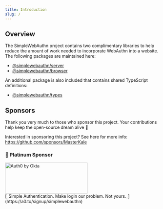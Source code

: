 ```yaml
---
title: Introduction
slug: /
---
```



## Overview

The SimpleWebAuthn project contains two complimentary libraries to help reduce the amount of work
needed to incorporate WebAuthn into a website. The following packages are maintained here:

- [@simplewebauthn/server](packages/server.md)
- [@simplewebauthn/browser](packages/browser.mdx)

An additional package is also included that contains shared TypeScript definitions:

- [@simplewebauthn/types](packages/types.md)

## Sponsors

Thank you very much to those who sponsor this project. Your contributions help keep the open-source dream alive 🙇

Interested in sponsoring this project? See here for more info: https://github.com/sponsors/MasterKale

### 🌟 Platinum Sponsor

<p class="sponsor-logo">
  <img src={oktaLogo} width="270" height="101" alt="Auth0 by Okta" />
  <br />
  [_Simple Authentication. Make login our problem. Not yours._](https://a0.to/signup/simplewebauthn)
</p>
